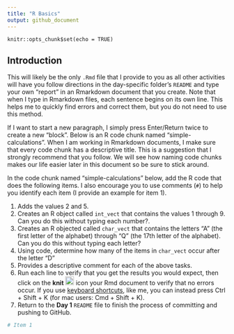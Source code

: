 ```yaml
---
title: "R Basics"
output: github_document
---
```


```global-options
knitr::opts_chunk$set(echo = TRUE)
```



## Introduction

This will likely be the only `.Rmd` file that I provide to you as all other activities will have you follow directions in the day-specific folder's `README` and type your own "report" in an Rmarkdown document that you create.
Note that when I type in Rmarkdown files, each sentence begins on its own line.
This helps me to quickly find errors and correct them, but you do not need to use this method.

If I want to start a new paragraph, I simply press Enter/Return twice to create a new "block".
Below is an R code chunk named "simple-calculations".
When I am working in Rmarkdown documents, I make sure that every code chunk has a descriptive title.
This is a suggestion that I strongly recommend that you follow.
We will see how naming code chunks makes our life easier later in this document so be sure to stick around.

In the code chunk named "simple-calculations" below, add the R code that does the following items.
I also encourage you to use comments (`#`) to help you identify each item (I provide an example for item 1).

1. Adds the values 2 and 5.
2. Creates an R object called `int_vect` that contains the values 1 through 9. Can you do this without typing each number?.
3. Creates an R objected called `char_vect` that contains the letters "A" (the first letter of the alphabet) through "Q" (the 17th letter of the alphabet). Can you do this without typing each letter?
4. Using code, determine how many of the items in `char_vect` occur after the letter "D"
5. Provides a descriptive comment for each of the above tasks.
6. Run each line to verify that you get the results you would expect, then click on the **knit** <img src="../README-img/knit-icon.png" alt="knit" width = "20"/> icon your Rmd document to verify that no errors occur.
  If you use [keyboard shortcuts](https://support.posit.co/hc/en-us/articles/200711853-Keyboard-Shortcuts-in-the-RStudio-IDE), like me, you can instead press Ctrl + Shift + K (for mac users: Cmd + Shift + K).
7. Return to the **Day 1** `README` file to finish the process of committing and pushing to GitHub.

```r
# Item 1

```

